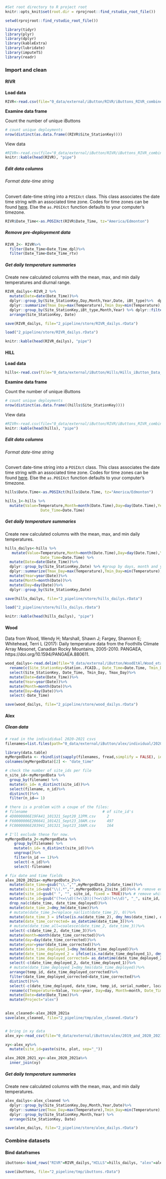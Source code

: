```r
#Set root directory to R project root
knitr::opts_knit$set(root.dir = rprojroot::find_rstudio_root_file())

setwd(rprojroot::find_rstudio_root_file())
```

```r
library(tidyr)
library(plyr)
library(dplyr)
library(kableExtra)
library(lubridate)
library(imputeTS)
library(readr)
```

### Import and clean {.unnumbered}

#### RIVR {.unnumbered}

**Load data**

```r
RIVR<-read.csv(file="0_data/external/iButton/RIVR/iButtons_RIVR_combined_April7_2022_no_extremes.csv")
```

**Examine data frame**

Count the number of unique iButtons

```r
# count unique deployments
nrow(distinct(as.data.frame((RIVR$Site_StationKey))))
```

View data

```r
#RIVR<-read.csv(file="0_data/external/iButton/RIVR/iButtons_RIVR_combined_April7_2022_no_extremes.csv")
knitr::kable(head(RIVR), "pipe") 
```

##### Edit data columns {.unnumbered}

###### Format date-time string {.unnumbered}

Convert date-time string into a `POSIXct` class. This class associates the date time string with an associated time zone. Codes for time zones can be found [here](https://en.wikipedia.org/wiki/List_of_tz_database_time_zones). Else the `as.POSIXct` function defaults to your computer's timezone.

```r
RIVR$Date_Time<-as.POSIXct(RIVR$Date_Time, tz="America/Edmonton")
```

##### Remove pre-deployement data {.unnumbered}

```r
RIVR_2<- RIVR%>%
  filter(Date_Time>Date_Time_dpl)%>%
  filter(Date_Time<Date_Time_rtv)
```


##### Get daily temperature summaries {.unnumbered}

Create new calculated columns with the mean, max, and min daily temperatures and diurnal range. 

```r
RIVR_dailys<-RIVR_2 %>% 
  mutate(Date=date(Date_Time))%>%
  dplyr::group_by(Site_StationKey,Day,Month,Year,Date, iBt_type)%>%  dplyr::mutate(Temperature=Value) %>%
  dplyr::summarize(Tmax_Day=max(Temperature),Tmin_Day=min(Temperature),Tavg_Day=mean(Temperature))%>%
  dplyr::group_by(Site_StationKey,iBt_type,Month,Year) %>% dplyr::filter(!iBt_type=="EXTRA-TOP")%>%
  arrange(Site_StationKey, Date)

save(RIVR_dailys, file="2_pipeline/store/RIVR_dailys.rData")
```



```r
load("2_pipeline/store/RIVR_dailys.rData")

knitr::kable(head(RIVR_dailys), "pipe") 
```


#### HILL {.unnumbered}

**Load data**

```r
hills<-read.csv(file="0_data/external/iButton/Hills/Hills_iButton_Data_Combined_Corrected_for_Deployment_no_extremes_Apr_27.csv")
```

**Examine data frame**

Count the number of unique iButtons

```r
# count unique deployments
nrow(distinct(as.data.frame((hills$Site_StationKey))))
```

View data

```r
#RIVR<-read.csv(file="0_data/external/iButton/RIVR/iButtons_RIVR_combined_April7_2022_no_extremes.csv")
knitr::kable(head(hills), "pipe") 
```

##### Edit data columns {.unnumbered}

###### Format date-time string {.unnumbered}

Convert date-time string into a `POSIXct` class. This class associates the date time string with an associated time zone. Codes for time zones can be found [here](https://en.wikipedia.org/wiki/List_of_tz_database_time_zones). Else the `as.POSIXct` function defaults to your computer's timezone.

```r
hills$Date.Time<-as.POSIXct(hills$Date.Time, tz="America/Edmonton")
```


```r
hills_1<-hills %>%
  mutate(Value=Temperature,Month=month(Date.Time),Day=day(Date.Time),Year=year(Date.Time),
                Date_Time=Date.Time) 

```


##### Get daily temperature summaries {.unnumbered}

Create new calculated columns with the mean, max, and min daily temperatures.

```r
hills_dailys<-hills %>%
   mutate(Value=Temperature,Month=month(Date.Time),Day=day(Date.Time),Year=year(Date.Time),
                Date_Time=Date.Time) %>%
  mutate(Date=date(Date_Time))%>%
  dplyr::group_by(Site_StationKey,Date) %>% #group by days, month and year
  dplyr::summarize(Tmax_Day=max(Temperature),Tmin_Day=min(Temperature),Tavg_Day=mean(Temperature))%>%
  mutate(Year=year(Date))%>%
  mutate(Month=month(Date))%>%
  mutate(Day=day(Date))%>%
  dplyr::group_by(Site_StationKey,Date) 

save(hills_dailys, file="2_pipeline/store/hills_dailys.rData")
```

```r
load("2_pipeline/store/hills_dailys.rData")

knitr::kable(head(hills_dailys), "pipe") 
```


#### Wood {-} 

Data from Wood, Wendy H; Marshall, Shawn J; Fargey, Shannon E; Whitehead, Terri L (2017): Daily temperature data from the Foothills Climate Array Mesonet, Canadian Rocky Mountains, 2005-2010. PANGAEA, https://doi.org/10.1594/PANGAEA.880611. 

```r
wood_dailys<-read.delim(file="0_data/external/iButton/WoodEtAl/Wood_etal_2017.tab",  header=T, sep="\t", skip = 23)%>%
  rename(c(Site_StationKey=Station..FCAID., Date_Time=Date.Time, Tmin_Day=TnTnTn.day.min...C., Tmax_Day=TxTxTx.day.max...C., Tavg_Day=TTT.daily.m...C.))%>%
  select(Site_StationKey, Date_Time, Tmin_Day, Tmax_Day)%>%
  mutate(Date=date(Date_Time))%>%
  mutate(Year=year(Date))%>%
  mutate(Month=month(Date))%>%
  mutate(Day=day(Date))%>%
  select(-Date_Time)

save(wood_dailys, file="2_pipeline/store/wood_dailys.rData")
```


#### Alex {-}

##### Clean data {-}

```r
# read in the individidual 2020-2021 csvs
filenames=list.files(path="0_data/external/iButton/alex/individual/2020_2021", full.names=TRUE)

library(data.table)
myMergedData <- rbindlist(sapply(filenames, fread,simplify = FALSE), idcol = 'filename')
colnames(myMergedData)[2] <- "date_time"

# check the number of site_ids per file
n_site_id<-myMergedData %>%
  group_by(filename) %>%
  mutate(n_id= n_distinct(site_id))%>%
  select(filename, n_id)%>%
  distinct()%>%
  filter(n_id== 1)

# there is a problem with a coupe of the files:
# filename	                                # of site_id's
# 4D0000006E19FA41_101321_Sept20_12PM.csv	  2
# F60000006E206641_101421_Sept23_10AM.csv	  497
# FC0000006E203941_101321_Sept23_10AM.csv	  164

# I'll exclude these for now. 
myMergedData_2<-myMergedData %>%
    group_by(filename) %>%
    mutate(n_id= n_distinct(site_id))%>%
    ungroup()%>%
    filter(n_id == 1)%>%
    select(-n_id)%>%
    select(-filename)

# fix date and time fields 
alex_2020_2021a<-myMergedData_2%>%
  mutate(date_time=gsub("\\.","",myMergedData_2$date_time))%>%
  mutate(site_id=sub("\\(.*","",myMergedData_2$site_id))%>% # remove entore string after (
  mutate(site_id=gsub(" ", "", site_id, fixed = TRUE))%>% # remove white space
  mutate(site_id=gsub("(?<=\\d)(?=\\D)|(?<=\\D)(?=\\d)", "_", site_id, perl = TRUE)) %>% # add _ between digits and letters
  drop_na(c(date_time, date_time_deployed))%>%
  mutate(date_time_2=dmy_hm(date_time))%>%
  # mutate(date_time_3=replace_na(list(date_time_2), 0))%>%
  mutate(date_time_3 = ifelse(is.na(date_time_2), dmy_hms(date_time), date_time_2))%>%
  mutate(date_time_corrected= as_datetime(date_time_3))%>%
  # mutate(date_time_all=coalesce(date_time_2, date_time_3))%>%
  select(-c(date_time_2, date_time_3))%>%
  mutate(month=month(date_time_corrected))%>%
  mutate(day=day(date_time_corrected))%>%
  mutate(year=year(date_time_corrected))%>%
  mutate(date_time_deployed_1=dmy_hm(date_time_deployed))%>%
  mutate(date_time_deployed_2 = ifelse(is.na(date_time_deployed_1), dmy_hms(date_time_deployed), date_time_deployed_1))%>%
  mutate(date_time_deployed_corrected= as_datetime(date_time_deployed_2))%>%
  select(-c(date_time_deployed_2, date_time_deployed_1))%>%
  # mutate(date_time_deployed_1=dmy_hms(date_time_deployed))%>%
  arrange(temp_id, date_time_deployed_corrected)%>%
  filter(date_time_deployed_corrected<date_time_corrected)%>%
  distinct()%>%
  select(-c(date_time_deployed, date_time, temp_id, serial_number, location))%>%
  rename(c(Temperature=Value, Year=year, Day=day, Month=month, Date_Time=date_time_corrected,  Date_Time_dpl=date_time_deployed_corrected, Site_StationKey=site_id ))%>%
  mutate(Date=date(Date_Time))%>%
  mutate(Project="alex")
 

alex_cleaned<-alex_2020_2021a
save(alex_cleaned, file="2_pipeline/tmp/alex_cleaned.rData")


# bring in xy data
alex_xy<-read_csv(file="0_data/external/iButton/alex/2019_and_2020_2021_plot_locations_and_elevations.csv")

xy<-alex_xy%>%
  mutate(site_id=paste(site, plot, sep="_"))

alex_2020_2021_xy<-alex_2020_2021a%>%
  inner_join(xy)


```


##### Get daily temperature summaries {.unnumbered}

Create new calculated columns with the mean, max, and min daily temperatures. 

```r
alex_dailys<-alex_cleaned %>% 
  dplyr::group_by(Site_StationKey,Day,Month,Year,Date)%>%
  dplyr::summarize(Tmax_Day=max(Temperature),Tmin_Day=min(Temperature),Tavg_Day=mean(Temperature))%>% 
  dplyr::group_by(Site_StationKey,Month,Year) %>% 
  arrange(Site_StationKey, Date)

save(alex_dailys, file="2_pipeline/store/alex_dailys.rData")
```


### Combine datasets {.unnumbered}

#### **Bind dataframes**

```r

ibuttons<-bind_rows("RIVR"=RIVR_dailys,"HILLS"=hills_dailys, "alex"=alex_dailys, "wood"=wood_dailys, .id="Project")

save(ibuttons, file="2_pipeline/tmp/ibuttons.rData")
```

